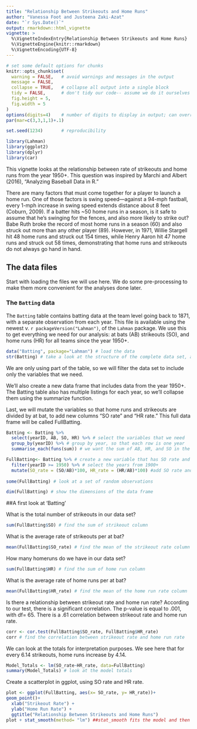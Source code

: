 ---
title: "Relationship Between Strikeouts and Home Runs"
author: "Vanessa Foot and Justeena Zaki-Azat"
date: "`r Sys.Date()`"
output: rmarkdown::html_vignette
vignette: >
  %\VignetteIndexEntry{Relationship Between Strikeouts and Home Runs}
  %\VignetteEngine{knitr::rmarkdown}
  %\VignetteEncoding{UTF-8}
---

```{r nomessages, echo = FALSE}
# set some default options for chunks
knitr::opts_chunk$set(
  warning = FALSE,   # avoid warnings and messages in the output
  message = FALSE,
  collapse = TRUE,   # collapse all output into a single block
  tidy = FALSE,      # don't tidy our code-- assume we do it ourselves
  fig.height = 5,
  fig.width = 5
)
options(digits=4)    # number of digits to display in output; can override with chunk option R.options=list(digits=)
par(mar=c(3,3,1,1)+.1)

set.seed(1234)       # reproducibility
```

```{r load-packages}
library(Lahman) 
library(ggplot2) 
library(dplyr)
library(car)
```

This vignette looks at the relationship between rate of strikeouts and home runs from the year 1950+. This question was inspired by Marchi and Albert (2016), "Analyzing Baseball Data in R." 

There are many factors that must come together for a player to launch a home run. One of those factors is swing speed—against a 94-mph fastball, every 1-mph increase in swing speed extends distance about 8 feet (Coburn, 2009). If a batter hits ~50 home runs in a season, is it safe to assume that he’s swinging for the fences, and also more likely to strike out? Babe Ruth broke the record of most home runs in a season (60) and also struck out more than any other player (89). However, in 1971, Willie Stargell hit 48 home runs and struck out 154 times, while Henry Aaron hit 47 home runs and struck out 58 times, demonstrating that home runs and strikeouts do not always go hand in hand. 

## The data files

Start with loading the files we will use here.  We do some pre-processing to make them more convenient for the analyses done later.

### The `Batting` data

The `Batting` table contains batting data at the team level going back to 1871, with a separate observation from each year. This file is available using the newest v. `r packageVersion("Lahman")`, of the `Lahman` package.  We use this to get everything we need for our analysis: at bats (AB) strikeouts (SO), and home runs (HR) for all teams since the year 1950+. 

```{r Batting-names}
data("Batting", package="Lahman") # load the data
str(Batting) # take a look at the structure of the complete data set, as it is
```

We are only using part of the table, so we will filter the data set to include only the variables that we need. 

We'll also create a new data frame that includes data from the year 1950+. The Batting table also has multiple listings for each year, so we'll collapse them using the summarize function. 

Last, we will mutate the variables so that home runs and strikeouts are divided by at bat, to add new columns "SO rate" and "HR rate." This full data frame will be called FullBatting.

```{r Batting-filter}
Batting <- Batting %>%
  select(yearID, AB, SO, HR) %>% # select the variables that we need
  group_by(yearID) %>% # group by year, so that each row is one year
  summarise_each(funs(sum)) # we want the sum of AB, HR, and SO in the other rows

FullBatting<- Batting %>% # create a new variable that has SO rate and HR rate
  filter(yearID >= 1950) %>% # select the years from 1900+
  mutate(SO_rate = (SO/AB)*100, HR_rate = (HR/AB)*100) #add SO rate and HR rate as percentages to our data frame  
  
some(FullBatting) # look at a set of random observations
```

```{r}
dim(FullBatting) # show the dimensions of the data frame
```

##A first look at 'Batting' 

What is the total number of strikeouts in our data set?
```{r}
sum(FullBatting$SO) # find the sum of strikeout column
```
What is the average rate of strikeouts per at bat?
```{r}
mean(FullBatting$SO_rate) # find the mean of the strikeout rate column
```

How many homeruns do we have in our data set?
```{r}
sum(FullBatting$HR) # find the sum of home run column
```
What is the average rate of home runs per at bat?
```{r}
mean(FullBatting$HR_rate) # find the mean of the home run rate column
```

Is there a relationship between strikeout rate and home run rate? According to our test, there is a significant correlation. The p-value is equal to .001, with df= 65. There is a .61 correlation between strikeout rate and home run rate. 

```{r}
corr <- cor.test(FullBatting$SO_rate, FullBatting$HR_rate)
corr # find the correlation between strikeout rate and home run rate
```

We can look at the totals for interpretation purposes. We see here that for every 6.14 strikeouts, home runs increase by 4.14. 
```{r}
Model_Totals <- lm(SO_rate~HR_rate, data=FullBatting)
summary(Model_Totals) # look at the model totals
```

Create a scatterplot in ggplot, using SO rate and HR rate. 
```{r}
plot <- ggplot(FullBatting, aes(x= SO_rate, y= HR_rate))+
geom_point()+ 
  xlab("Strikeout Rate") +
  ylab("Home Run Rate") +
  ggtitle("Relationship Between Strikeouts and Home Runs")
plot + stat_smooth(method= "lm") ##stat_smooth fits the model and then we plot the linear regression model
```










